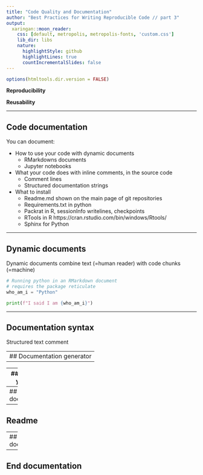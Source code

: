```yaml
---
title: "Code Quality and Documentation"
author: "Best Practices for Writing Reproducible Code // part 3"
output:
  xaringan::moon_reader:
    css: [default, metropolis, metropolis-fonts, 'custom.css']
    lib_dir: libs
    nature:
      highlightStyle: github
      highlightLines: true
      countIncrementalSlides: false
---
```

```r
options(htmltools.dir.version = FALSE)
```

__Reproducibility__

__Reusability__

---

## Code documentation

You can document:

- How to use your code with dynamic documents
  - RMarkdowns documents
  - Jupyter notebooks
  
- What your code does with inline comments, in the source code
  - Comment lines
  - Structured documentation strings
  
- What to install
  - Readme.md shown on the main page of git repositories
  - Requirements.txt in python
  - Packrat in R, sessionInfo writelines, checkpoints
  - RTools in R https://cran.rstudio.com/bin/windows/Rtools/
  - Sphinx for Python

---

## Dynamic documents

Dynamic documents combine text (=human reader) with code chunks (=machine)


```python
# Running python in an RMarkdown document 
# requires the package reticulate
who_am_i = "Python"

print(f"I said I am {who_am_i}")
```

---

## Documentation syntax

Structured text comment

---
## Documentation generator
- 

---
## What to  in your code


---
## Hosting documentation


---
## Readme


---
## Hosting documentation

---
## End documentation
